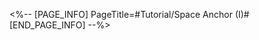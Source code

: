 <%-- [PAGE_INFO]
PageTitle=#Tutorial/Space Anchor (I)#
[END_PAGE_INFO] --%>
{{Tutorial
|sort      = 200701
|title     = Space Anchor (I)
|subtitle  = 
|type      = Adventure
|about     = 
|image1    = Tutorial Space Anchor (I) 1.png{{subst:void|<!--$UPLOAD:<<SpriteOutput/TutorialPic/TutorialPage_200701.png>-<Tutorial Space Anchor (I) 1.png>>}}
|text1     = Energy stored in the {{Color|h|nobold=1|Space Anchor}} can be used to {{Color|h|nobold=1|restore HP}} to characters.
}}